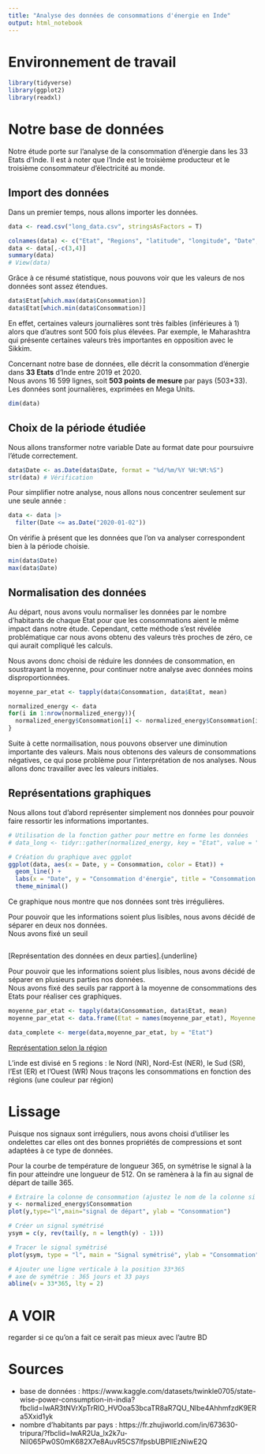 ```yaml
---
title: "Analyse des données de consommations d'énergie en Inde"
output: html_notebook
---
```


# Environnement de travail

```r
library(tidyverse)
library(ggplot2)
library(readxl)
```

# Notre base de données

Notre étude porte sur l'analyse de la consommation d'énergie dans les 33 Etats d'Inde. Il est à noter que l’Inde est le troisième producteur et le troisième consommateur d’électricité au monde.


## Import des données

Dans un premier temps, nous allons importer les données.

```r
data <- read.csv("long_data.csv", stringsAsFactors = T)

colnames(data) <- c("Etat", "Regions", "latitude", "longitude", "Date", "Consommation")
data <- data[,-c(3,4)]
summary(data)
# View(data)
```

Grâce à ce résumé statistique, nous pouvons voir que les valeurs de nos données sont assez étendues.\

```r
data$Etat[which.max(data$Consommation)]
data$Etat[which.min(data$Consommation)]
```

En effet, certaines valeurs journalières sont très faibles (inférieures à 1) alors que d'autres sont 500 fois plus élevées. Par exemple, le Maharashtra qui présente certaines valeurs très importantes en opposition avec le Sikkim. 

Concernant notre base de données, elle décrit la consommation d'énergie dans **33 Etats** d'Inde entre 2019 et 2020. \
Nous avons 16 599 lignes, soit **503 points de mesure** par pays (503*33). Les données sont journalières, exprimées en Mega Units.

```r
dim(data)
```


## Choix de la période étudiée

Nous allons transformer notre variable Date au format date pour poursuivre l'étude correctement.

```r
data$Date <- as.Date(data$Date, format = "%d/%m/%Y %H:%M:%S")
str(data) # Vérification
```

Pour simplifier notre analyse, nous allons nous concentrer seulement sur une seule année : 

```r
data <- data |> 
  filter(Date <= as.Date("2020-01-02"))
```

On vérifie à présent que les données que l'on va analyser correspondent bien à la période choisie. 

```r
min(data$Date)
max(data$Date)
```

## Normalisation des données 

Au départ, nous avons voulu normaliser les données par le nombre d'habitants de chaque Etat pour que les consommations aient le même impact dans notre étude. Cependant, cette méthode s'est révélée problématique car nous avons obtenu des valeurs très proches de zéro, ce qui aurait compliqué les calculs.

Nous avons donc choisi de réduire les données de consommation, en soustrayant la moyenne, pour continuer notre analyse avec données moins disproportionnées.

```r
moyenne_par_etat <- tapply(data$Consommation, data$Etat, mean)

normalized_energy <- data
for(i in 1:nrow(normalized_energy)){
  normalized_energy$Consommation[i] <- normalized_energy$Consommation[i] - moyenne_par_etat[normalized_energy$Etat[i]]
}
```


Suite à cette normailisation, nous pouvons observer une diminution importante des valeurs. Mais nous obtenons des valeurs de consommations négatives, ce qui pose problème pour l'interprétation de nos analyses. 
Nous allons donc travailler avec les valeurs initiales. 

## Représentations graphiques 

Nous allons tout d'abord représenter simplement nos données pour pouvoir faire ressortir les informations importantes. 

```r
# Utilisation de la fonction gather pour mettre en forme les données
# data_long <- tidyr::gather(normalized_energy, key = "Etat", value = "Consommation", -Date)

# Création du graphique avec ggplot
ggplot(data, aes(x = Date, y = Consommation, color = Etat)) +
  geom_line() +
  labs(x = "Date", y = "Consommation d'énergie", title = "Consommation d'énergie par état") +
  theme_minimal()
```
Ce graphique nous montre que nos données sont très irrégulières. \

Pour pouvoir que les informations soient plus lisibles, nous avons décidé de séparer en deux nos données. \
Nous avons fixé un seuil

```r

```

[Représentation des données en deux parties].{underline}

Pour pouvoir que les informations soient plus lisibles, nous avons décidé de séparer en plusieurs parties nos données. \
Nous avons fixé des seuils par rapport à la moyenne de consommations des Etats pour réaliser ces graphiques. 

```r
moyenne_par_etat <- tapply(data$Consommation, data$Etat, mean)
moyenne_par_etat <- data.frame(Etat = names(moyenne_par_etat), Moyenne = moyenne_par_etat)

data_complete <- merge(data,moyenne_par_etat, by = "Etat")
```


[Représentation selon la région]{.underline}

L'inde est divisé en 5 regions : le Nord (NR), Nord-Est (NER), le Sud (SR), l'Est (ER) et l'Ouest (WR)
Nous traçons les consommations en fonction des régions (une couleur par région)





# Lissage
Puisque nos signaux sont irréguliers, nous avons choisi d'utiliser les ondelettes car elles ont des bonnes propriétés de compressions et sont adaptées à ce type de données. 


Pour la courbe de température de longueur 365, on symétrise le signal à la fin pour atteindre une longueur de 512. On se ramènera à la fin au signal de départ de taille 365.

```r
# Extraire la colonne de consommation (ajustez le nom de la colonne si nécessaire)
y <- normalized_energy$Consommation
plot(y,type="l",main="signal de départ", ylab = "Consommation")

# Créer un signal symétrisé
ysym = c(y, rev(tail(y, n = length(y) - 1)))

# Tracer le signal symétrisé
plot(ysym, type = "l", main = "Signal symétrisé", ylab = "Consommation")

# Ajouter une ligne verticale à la position 33*365 
# axe de symétrie : 365 jours et 33 pays 
abline(v = 33*365, lty = 2)
```

# A VOIR

regarder si ce qu'on a fait ce serait pas mieux avec l'autre BD




# Sources 

- base de données : https://www.kaggle.com/datasets/twinkle0705/state-wise-power-consumption-in-india?fbclid=IwAR3tNVrXpTrRlO_HVOoa53bcaTR8aR7QU_Nlbe4AhhmfzdK9ERa5Xxid1yk
- nombre d'habitants par pays : https://fr.zhujiworld.com/in/673630-tripura/?fbclid=IwAR2Ua_lx2k7u-Nil065Pw0S0mK682X7e8AuvR5CS7lfpsbUBPIlEzNiwE2Q